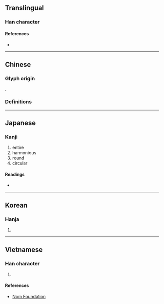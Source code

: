 {{character info}}
==Translingual==

===Han character===
{{Han char|rn=31|rad=囗|as=19|sn=22|four=|canj=WVFF|ids=⿴囗䜌}}

====References====
* {{Han ref|kx=0221.190|dkj=04866|dj=0453.210|hdz=10727.150|uh=571D|ud=22301}}

----

==Chinese==

===Glyph origin===
{{Han etym}}
{{Han compound|囗|䜌|ls=psc|c1=s|c2=p}}.

===Definitions===
{{zh-see|圞|v}}

----

==Japanese==

===Kanji===
{{ja-kanji|grade=|rs=囗19}}

# entire
# harmonious
# round
# circular

====Readings====
* {{ja-readings|on=らん|kun=<!--おうち-, ひじき-, まど-か, -->まる-い|nanori=まろ}}

----

==Korean==

===Hanja===
{{ko-hanja|hangeul=란|rv=ran|mr=ran}}

# {{rfdef|ko|sort=囗19}}

----

==Vietnamese==

===Han character===
{{vi-readings|reading=loan|rs=囗19}}

# {{rfdef|vi|sort=囗19}}

====References====
* [http://nomfoundation.org/common/nom_details.php?codepoint=571d Nom Foundation]